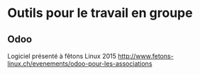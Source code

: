 = Outils pour le travail en groupe =
== Odoo ==
Logiciel présenté à fêtons Linux 2015 [[http://www.fetons-linux.ch/evenements/odoo-pour-les-associations]] 


